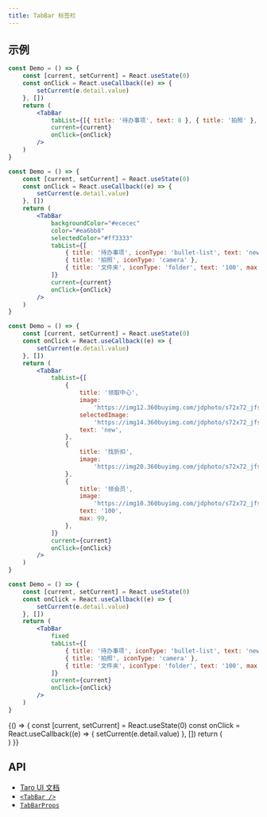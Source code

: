 ```yaml
---
title: TabBar 标签栏
---
```


## 示例


```jsx title="文本"
const Demo = () => {
    const [current, setCurrent] = React.useState(0)
    const onClick = React.useCallback((e) => {
        setCurrent(e.detail.value)
    }, [])
    return (
        <TabBar
            tabList={[{ title: '待办事项', text: 8 }, { title: '拍照' }, { title: '通讯录', dot: true }]}
            current={current}
            onClick={onClick}
        />
    )
}
```

```jsx title="颜色/图标"
const Demo = () => {
    const [current, setCurrent] = React.useState(0)
    const onClick = React.useCallback((e) => {
        setCurrent(e.detail.value)
    }, [])
    return (
        <TabBar
            backgroundColor="#ececec"
            color="#ea6bb8"
            selectedColor="#ff3333"
            tabList={[
                { title: '待办事项', iconType: 'bullet-list', text: 'new' },
                { title: '拍照', iconType: 'camera' },
                { title: '文件夹', iconType: 'folder', text: '100', max: 99 },
            ]}
            current={current}
            onClick={onClick}
        />
    )
}
```

```jsx title="图片"
const Demo = () => {
    const [current, setCurrent] = React.useState(0)
    const onClick = React.useCallback((e) => {
        setCurrent(e.detail.value)
    }, [])
    return (
        <TabBar
            tabList={[
                {
                    title: '领取中心',
                    image:
                        'https://img12.360buyimg.com/jdphoto/s72x72_jfs/t6160/14/2008729947/2754/7d512a86/595c3aeeNa89ddf71.png',
                    selectedImage:
                        'https://img14.360buyimg.com/jdphoto/s72x72_jfs/t17251/336/1311038817/3177/72595a07/5ac44618Na1db7b09.png',
                    text: 'new',
                },
                {
                    title: '找折扣',
                    image:
                        'https://img20.360buyimg.com/jdphoto/s72x72_jfs/t15151/308/1012305375/2300/536ee6ef/5a411466N040a074b.png',
                },
                {
                    title: '领会员',
                    image:
                        'https://img10.360buyimg.com/jdphoto/s72x72_jfs/t5872/209/5240187906/2872/8fa98cd/595c3b2aN4155b931.png',
                    text: '100',
                    max: 99,
                },
            ]}
            current={current}
            onClick={onClick}
        />
    )
}
```

```jsx title="固定底部"
const Demo = () => {
    const [current, setCurrent] = React.useState(0)
    const onClick = React.useCallback((e) => {
        setCurrent(e.detail.value)
    }, [])
    return (
        <TabBar
            fixed
            tabList={[
                { title: '待办事项', iconType: 'bullet-list', text: 'new' },
                { title: '拍照', iconType: 'camera' },
                { title: '文件夹', iconType: 'folder', text: '100', max: 99 },
            ]}
            current={current}
            onClick={onClick}
        />
    )
}
```

<UI phone title="标签栏">
    {() => {
        const [current, setCurrent] = React.useState(0)
        const onClick = React.useCallback((e) => {
            setCurrent(e.detail.value)
        }, [])
        return (
            <div>
                <ListHeader title="文字"/>
                <TabBar
                    tabList={[{ title: '待办事项', text: 8 }, { title: '拍照' }, { title: '通讯录', dot: true }]}
                    current={current}
                    onClick={onClick}
                />
                <ListHeader title="颜色/图标"/>
                <TabBar
                    backgroundColor="#ececec"
                    color="#ea6bb8"
                    selectedColor="#ff3333"
                    tabList={[
                        { title: '待办事项', iconType: 'bullet-list', text: 'new' },
                        { title: '拍照', iconType: 'camera' },
                        { title: '文件夹', iconType: 'folder', text: '100', max: 99 },
                    ]}
                    current={current}
                    onClick={onClick}
                />
                <ListHeader title="图片"/>
                <TabBar
                    tabList={[
                        {
                            title: '领取中心',
                            image:
                                'https://img12.360buyimg.com/jdphoto/s72x72_jfs/t6160/14/2008729947/2754/7d512a86/595c3aeeNa89ddf71.png',
                            selectedImage:
                                'https://img14.360buyimg.com/jdphoto/s72x72_jfs/t17251/336/1311038817/3177/72595a07/5ac44618Na1db7b09.png',
                            text: 'new',
                        },
                        {
                            title: '找折扣',
                            image:
                                'https://img20.360buyimg.com/jdphoto/s72x72_jfs/t15151/308/1012305375/2300/536ee6ef/5a411466N040a074b.png',
                        },
                        {
                            title: '领会员',
                            image:
                                'https://img10.360buyimg.com/jdphoto/s72x72_jfs/t5872/209/5240187906/2872/8fa98cd/595c3b2aN4155b931.png',
                            text: '100',
                            max: 99,
                        },
                    ]}
                    current={current}
                    onClick={onClick}
                />
                <TabBar
                    fixed
                    tabList={[
                        { title: '待办事项', iconType: 'bullet-list', text: 'new' },
                        { title: '拍照', iconType: 'camera' },
                        { title: '文件夹', iconType: 'folder', text: '100', max: 99 },
                    ]}
                    current={current}
                    onClick={onClick}
                />
            </div>
        )
    }}

</UI>

## API

-   [Taro UI 文档](https://taro-ui.jd.com/#/docs/tabbar)
-   [`<TabBar />`](../modules/_tabbar_.md)
-   [`TabBarProps`](../interfaces/_tabbar_.tabbarprops.md)
